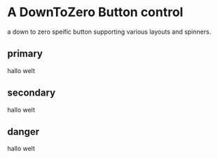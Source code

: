 
# A DownToZero Button control

a down to zero speific button supporting various layouts and spinners.

## primary
<dtz-button>hallo welt</dtz-button>

## secondary
<dtz-button class="secondary">hallo welt</dtz-button>

## danger
<dtz-button class="danger">hallo welt</dtz-button>
